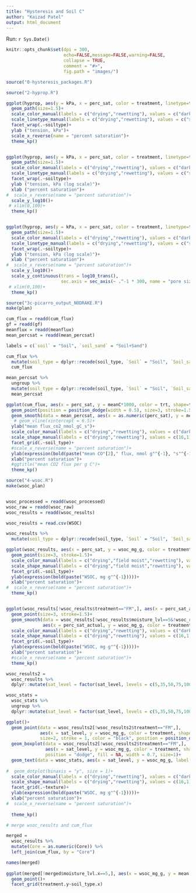 ```yaml
---
title: "Hysteresis and Soil C"
author: "Kaizad Patel"
output: html_document
---
```

Run: `r Sys.Date()`

```r

knitr::opts_chunk$set(dpi = 300,
                      echo=FALSE,message=FALSE,warning=FALSE,
                      collapse = TRUE,
                      comment = "#>", 
                      fig.path = "images/")

source("0-hysteresis_packages.R")
```


```r
source("2-hyprop.R")

ggplot(hyprop, aes(y = kPa, x = perc_sat, color = treatment, linetype=treatment))+
  geom_path(size=1.5)+
  scale_color_manual(labels = c("drying","rewetting"), values = c("darkorange2","gray40"), na.translate=F)+
  scale_linetype_manual(labels = c("drying","rewetting"), values = c("solid","twodash"), na.translate=F)+
  facet_wrap(.~soiltype)+
  ylab ("tension, kPa")+
  scale_x_reverse(name = "percent saturation")+
  theme_kp()


ggplot(hyprop, aes(y = kPa, x = perc_sat, color = treatment, linetype=treatment))+
  geom_path(size=1.5)+
  scale_color_manual(labels = c("drying","rewetting"), values = c("darkorange2","gray40"), na.translate=F)+
  scale_linetype_manual(labels = c("drying","rewetting"), values = c("solid","twodash"), na.translate=F)+
  facet_wrap(.~soiltype)+
  ylab ("tension, kPa (log scale)")+
  xlab ("percent saturation")+
#  scale_x_reverse(name = "percent saturation")+
  scale_y_log10()+
 # xlim(0,100)+
  theme_kp()


ggplot(hyprop, aes(y = kPa, x = perc_sat, color = treatment, linetype=treatment))+
  geom_path(size=1.5)+
  scale_color_manual(labels = c("drying","rewetting"), values = c("darkorange2","gray40"), na.translate=F)+
  scale_linetype_manual(labels = c("drying","rewetting"), values = c("solid","twodash"), na.translate=F)+
  facet_wrap(.~soiltype)+
  ylab ("tension, kPa (log scale)")+
  xlab ("percent saturation")+
#  scale_x_reverse(name = "percent saturation")+
  scale_y_log10()+
  scale_y_continuous(trans = log10_trans(),
                     sec.axis = sec_axis(~ .^-1 * 300, name = "pore size (um)"))+
 # xlim(0,100)+
  theme_kp()

```




```r
source("3c-picarro_output_NODRAKE.R")
make(plan)

cum_flux = readd(cum_flux)
gf = readd(gf)
meanflux = readd(meanflux)
mean_percsat = readd(mean_percsat)

labels = c(`soil` = "Soil", `soil_sand` = "Soil+Sand")

cum_flux %>% 
  mutate(soil_type = dplyr::recode(soil_type, `Soil` = "Soil", `Soil_sand` = "Soil + Sand"))->
  cum_flux

mean_percsat %>% 
  ungroup %>% 
  mutate(soil_type = dplyr::recode(soil_type, `Soil` = "Soil", `Soil_sand` = "Soil + Sand"))->
  mean_percsat
```



```r
ggplot(cum_flux, aes(x = perc_sat, y = meanC*1000, color = trt, shape=trt))+
  geom_point(position = position_dodge(width = 0.5), size=3, stroke=1.5)+
  geom_smooth(data = mean_percsat, aes(x = as.numeric(perc_sat), y = meanC*1000), linetype = "longdash", size = 1, se=FALSE)+
   # geom_vline(xintercept = 6.5)+
  ylab("mean flux_co2_nmol_gC_s")+
  scale_color_manual(labels = c("drying","rewetting"), values = c("darkorange2","gray40"), na.translate=F)+
  scale_shape_manual(labels = c("drying","rewetting"), values = c(16,1), na.translate=F)+
  facet_grid(.~soil_type)+
  #scale_x_reverse(name = "percent saturation")+
  ylab(expression(bold(paste("mean CO"[2]," flux, nmol g"^{-1}, "s"^{-1}))))+
  xlab("percent saturation")+
  #ggtitle("mean CO2 flux per g C")+
  theme_kp()
```

```r

source("4-wsoc.R")
make(wsoc_plan)


wsoc_processed = readd(wsoc_processed)
wsoc_raw = readd(wsoc_raw)
wsoc_results = readd(wsoc_results)

wsoc_results = read.csv(WSOC)

wsoc_results %>% 
  mutate(soil_type = dplyr::recode(soil_type, `Soil` = "Soil", `Soil_sand` = "Soil + Sand"))->wsoc_results


```

```r

ggplot(wsoc_results, aes(x = perc_sat, y = wsoc_mg_g, color = treatment, shape = treatment))+
  geom_point(size=3, stroke=1.5)+
  scale_color_manual(labels = c("drying","field moist","rewetting"), values = c("darkorange2","black","gray40"), na.translate=F)+
  scale_shape_manual(labels = c("drying","field moist","rewetting"), values = c(16,4,1), na.translate=F)+
  facet_grid(.~soil_type)+
  ylab(expression(bold(paste("WSOC, mg g"^{-1}))))+
  xlab("percent saturation")+
#  scale_x_reverse(name = "percent saturation")+
  theme_kp()


ggplot(wsoc_results[!wsoc_results$treatment=="FM",], aes(x = perc_sat_actual, y = wsoc_mg_g, color = treatment, shape = treatment))+
  geom_point(size=3, stroke=1.5)+
  geom_smooth(data = wsoc_results[!wsoc_results$moisture_lvl==5&!wsoc_results$treatment=="FM",],
              aes(x = perc_sat_actual, y = wsoc_mg_g, color = treatment), linetype = "longdash", size = 1, se=FALSE)+
  scale_color_manual(labels = c("drying","rewetting"), values = c("darkorange2","gray40"), na.translate=F)+
  scale_shape_manual(labels = c("drying","rewetting"), values = c(16,1), na.translate=F)+
  facet_grid(.~soil_type)+
  ylab(expression(bold(paste("WSOC, mg g"^{-1}))))+
  xlab("percent saturation")+
  #scale_x_reverse(name = "percent saturation")+
  theme_kp()

```


```r
wsoc_results2 = 
  wsoc_results %>% 
  dplyr::mutate(sat_level = factor(sat_level, levels = c(5,35,50,75,100)))

wsoc_stats = 
  wsoc_stats %>% 
  ungroup %>% 
  dplyr::mutate(sat_level = factor(sat_level, levels = c(5,35,50,75,100)))

ggplot()+
  geom_point(data = wsoc_results2[!wsoc_results2$treatment=="FM",], 
             aes(x = sat_level, y = wsoc_mg_g, color = treatment, shape = treatment),
             size=2, stroke = 1, color = "black", position = position_dodge(0.7))+
  geom_boxplot(data = wsoc_results2[!wsoc_results2$treatment=="FM",], 
               aes(x = sat_level, y = wsoc_mg_g, color = treatment, shape = treatment),
               position = "dodge", fill = NA, width = 0.7, size=1)+
  geom_text(data = wsoc_stats, aes(x = sat_level, y = wsoc_mg_g, label = asterisk), size = 7)+
  
#  geom_dotplot(binaxis = "y", size = 1)+
  scale_color_manual(labels = c("drying","rewetting"), values = c("darkorange2","gray40"), na.translate=F)+
  scale_shape_manual(labels = c("drying","rewetting"), values = c(16,1), na.translate=F)+
  facet_grid(.~texture)+
  ylab(expression(bold(paste("WSOC, mg g"^{-1}))))+
  xlab("percent saturation")+
#  scale_x_reverse(name = "percent saturation")+
  
  theme_kp()

```

```r
# merge wsoc_results and cum_flux

merged = 
  wsoc_results %>% 
  mutate(Core = as.numeric(Core)) %>% 
  left_join(cum_flux, by = "Core")

names(merged)
 
ggplot(merged[!merged$moisture_lvl.x==5,], aes(x = wsoc_mg_g, y = mean, color = perc_sat_actual))+
  geom_point()+
  facet_grid(treatment.y~soil_type.x)

```


